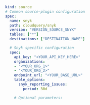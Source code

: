 ```yaml copy
kind: source
# Common source-plugin configuration
spec:
  name: snyk
  path: cloudquery/snyk
  version: "VERSION_SOURCE_SNYK"
  tables: ["*"]
  destinations: ["DESTINATION_NAME"]

  # Snyk specific configuration
  spec:
    api_key: "<YOUR_API_KEY_HERE>"
    organizations:
    - "<YOUR_ORG_1>"
    - "<YOUR_ORG_2>"
    endpoint_url: "<YOUR_BASE_URL>"
    table_options:
      snyk_reporting_issues:
        period: 30d

    # Optional parameters:
```

